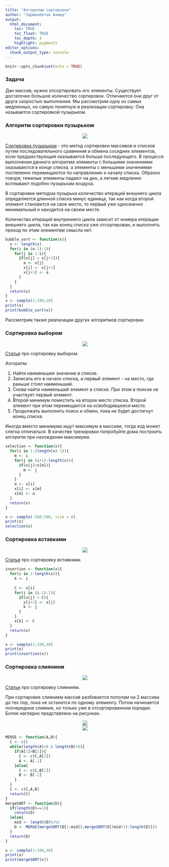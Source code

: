 ```yaml
---
title: "Алгоритмы сортировки"
author: "Зарманбетов Ахмед"
output: 
  html_document:
    toc: TRUE
    toc_float: TRUE
    toc_depth: 4
    highlight: pygments
editor_options: 
  chunk_output_type: console
---
```


```r
knitr::opts_chunk$set(echo = TRUE)
```

### Задача

Дан массив, нужно отсортировать его элементы. Существует достаточно большое количество сортировок. Отличаются они друг от друга скоростью выполнения. Мы рассмотрим одну из самых медленных, но самую понятную в реализации сортировку. Она называется сортировкой пузырьком.

### Алгоритм сортировки пузырьком

<center>
![](images/bubble.gif)
</center>

[Сортировка пузырьком](https://ru.wikipedia.org/wiki/Сортировка_пузырьком) - это метод сортировки массивов и списков путем последовательного сравнения и обмена соседних элементов, если предшествующий оказывается больше последующего. В процессе выполнения данного алгоритма элементы с большими значениями оказываются в конце списка, а элементы с меньшими значениями постепенно перемещаются по направлению к началу списка. Образно говоря, тяжелые элементы падают на дно, а легкие медленно всплывают подобно пузырькам воздуха.

В сортировке методом пузырька количество итераций внешнего цикла определяется длинной списка минус единица, так как когда второй элемент становится на свое место, то первый уже однозначно минимальный и находится на своем месте.

Количество итераций внутреннего цикла зависит от номера итерации внешнего цикла, так как конец списка уже отсортирован, и выполнять проход по этим элементам смысла нет.

```r
bubble_sort <- function(x){
  n <- length(x)
  for(i in (n-1):1){
    for(j in 1:i){
      if(x[j] > x[j+1]){
        a <- x[j]
        x[j] <- x[j+1]
        x[j+1] <- a
      }
    }
  }
  return(x)
}
x <- sample(1:100,10)
print(x)
print(bubble_sort(x))
```

Рассмотрим также реализации других алгоритмов сортировки.

### Сортировка выбором

<center>
![](images/selection.gif)
</center>

[Статья](https://ru.wikipedia.org/wiki/Сортировка_выбором) про сортировку выбором.

Алгоритм:

1. Найти наименьшее значение в списке.
2. Записать его в начало списка, а первый элемент - на место, где раньше стоял наименьший.
3. Снова найти наименьший элемент в списке. При этом в поиске не участвует первый элемент.
4. Второй минимум поместить на второе место списка. Второй элемент при этом перемещается на освободившееся место.
5. Продолжать выполнять поиcк и обмен, пока не будет достигнут конец списка

Иногда вместо минимума ищут максимум в массиве, тогда код может слегка отличаться. В качестве тренировки попробуйте дома построить алгоритм при нахождении максимума. 

```r
selection <- function(x){
  for(i in 1:(length(x)-1)){
    m <- i
    for(j in (i+1):length(x)){
      if(x[j]<x[m]){
        m <- j
      }
    }
    a <- x[i]
    x[i] <- x[m]
    x[m] <- a
  }
  return(x)
}

x <- sample(-500:500, size = 8)
print(x)
selection(x)
```

### Сортировка вставками

<center>
![](images/insertion.gif)
</center>

[Статья](https://ru.wikipedia.org/wiki/Сортировка_вставками) про сортировку вставками.

```r
insertion <- function(x){
  for(i in 2:length(x)){
    k <- i
    
    C <- x[i]
    for(j in (i-1):1){
      if(x[j] > C){
        x[j+1] <- x[j]
        k <- j
      }
    }
    x[k] <- C
  }
  return(x)
}

x <- sample(1:100,30)
print(x)
print(insertion(x))
```

### Сортировка слиянием

<center>
![](images/merge.gif)
</center>

[Статья](https://ru.wikipedia.org/wiki/Сортировка_слиянием) про сортировку слиянием.

При сортировке слиянием массив разбивается пополам на 2 массива до тех пор, пока не останется по одному элементу. Потом начинается поочередное слияние, но только уже в отсортированном порядке. Более наглядно представлено на рисунках.

<center>
![](images/pic1.png)
</center>

<center>
![](images/pic2.png)
</center>

```r
MERGE <- function(A,B){ 
  C <- c() 
  while(length(A)>0 & length(B)>0){ 
    if(A[1]<B[1]){ 
      C <- c(C,A[1]) 
      A <- A[-1] 
    }else{ 
      C <- c(C,B[1]) 
      B <- B[-1] 
    } 
  } 
  C <- c(C,A,B) 
  return(C) 
} 
mergeSORT <- function(D){ 
  if(length(D)==1){ 
    return(D) 
  }else{ 
    mid <- length(D)%/%2 
    D <- MERGE(mergeSORT(D[1:mid]),mergeSORT(D[(mid+1):length(D)])) 
  } 
  return(D) 
}

x <- sample(1:100,30)
print(x)
print(mergeSORT(x))
```
